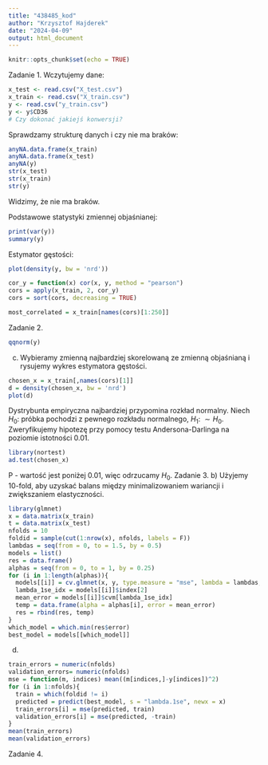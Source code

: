 ```yaml
---
title: "438485_kod"
author: "Krzysztof Hajderek"
date: "2024-04-09"
output: html_document
---
```


```r
knitr::opts_chunk$set(echo = TRUE)
```
Zadanie 1.
Wczytujemy dane:
```r
x_test <- read.csv("X_test.csv")
x_train <- read.csv("X_train.csv")
y <- read.csv("y_train.csv")
y <- y$CD36
# Czy dokonać jakiejś konwersji?
```

Sprawdzamy strukturę danych i czy nie ma braków:
```r
anyNA.data.frame(x_train)
anyNA.data.frame(x_test)
anyNA(y)
str(x_test)
str(x_train)
str(y)
```
Widzimy, że nie ma braków.

Podstawowe statystyki zmiennej objaśnianej:
```r
print(var(y))
summary(y)
```

Estymator gęstości:
```r
plot(density(y, bw = 'nrd'))
```
```r
cor_y = function(x) cor(x, y, method = "pearson")
cors = apply(x_train, 2, cor_y)
cors = sort(cors, decreasing = TRUE)
```
```r
most_correlated = x_train[names(cors)[1:250]]
```

Zadanie 2.
```r
qqnorm(y)
```
c) Wybieramy zmienną najbardziej skorelowaną ze zmienną objaśnianą i rysujemy wykres estymatora gęstości.
```r
chosen_x = x_train[,names(cors)[1]]
d = density(chosen_x, bw = 'nrd')
plot(d)
```
Dystrybunta empiryczna najbardziej przypomina rozkład normalny. Niech $H_0$: próbka pochodzi z pewnego rozkładu normalnego, $H_1$: $\sim H_0$. Zweryfikujemy hipotezę przy pomocy testu Andersona-Darlinga na poziomie istotności 0.01.
```r
library(nortest)
ad.test(chosen_x)
```
P - wartość jest poniżej 0.01, więc odrzucamy $H_0$.
Zadanie 3.
b)  Użyjemy 10-fold, aby uzyskać balans między minimalizowaniem wariancji i zwiększaniem elastyczności.
```r
library(glmnet)
x = data.matrix(x_train)
t = data.matrix(x_test)
nfolds = 10
foldid = sample(cut(1:nrow(x), nfolds, labels = F))
lambdas = seq(from = 0, to = 1.5, by = 0.5)
models = list()
res = data.frame()
alphas = seq(from = 0, to = 1, by = 0.25)
for (i in 1:length(alphas)){
  models[[i]] = cv.glmnet(x, y, type.measure = "mse", lambda = lambdas, alpha = alphas[i], foldid = foldid, family = "gaussian")
  lambda_1se_idx = models[[i]]$index[2]
  mean_error = models[[i]]$cvm[lambda_1se_idx]
  temp = data.frame(alpha = alphas[i], error = mean_error)
  res = rbind(res, temp)
}
which_model = which.min(res$error)
best_model = models[[which_model]]
```
d)
```r
train_errors = numeric(nfolds)
validation_errors= numeric(nfolds)
mse = function(m, indices) mean((m[indices,]-y[indices])^2)
for (i in 1:nfolds){
  train = which(foldid != i)
  predicted = predict(best_model, s = "lambda.1se", newx = x)
  train_errors[i] = mse(predicted, train)
  validation_errors[i] = mse(predicted, -train)
}
mean(train_errors)
mean(validation_errors)
```
Zadanie 4.

